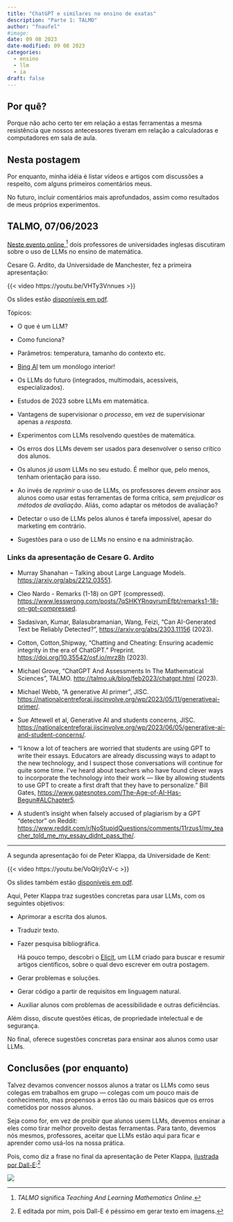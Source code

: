 ```yaml
---
title: "ChatGPT e similares no ensino de exatas"
description: "Parte 1: TALMO"
author: "fnaufel"
#image: 
date: 09 08 2023
date-modified: 09 08 2023
categories:
  - ensino
  - llm
  - ia
draft: false
---
```

  
## Por quê?

Porque não acho certo ter em relação a estas ferramentas a mesma resistência que nossos antecessores tiveram em relação a calculadoras e computadores em sala de aula.

## Nesta postagem

Por enquanto, minha idéia é listar vídeos e artigos com discussões a respeito, com alguns primeiros comentários meus.

No futuro, incluir comentários mais aprofundados, assim como resultados de meus próprios experimentos.


## TALMO, 07/06/2023

[Neste evento online](http://talmo.uk/2023/generativeai.html),^[*TALMO* significa *Teaching And Learning Mathematics Online*.] dois professores de universidades inglesas discutiram sobre o uso de LLMs no ensino de matemática.

Cesare G. Ardito, da Universidade de Manchester, fez a primeira apresentação:

{{< video https://youtu.be/VHTy3Vnnues >}}

Os slides estão [disponíveis em pdf](http://talmo.uk/2023/slides/ardito.pdf).

Tópicos:

* O que é um LLM?

* Como funciona?

* Parâmetros: temperatura, tamanho do contexto etc.

* [Bing AI](https://www.bing.com/search?q=Bing+AI&showconv=1) tem um monólogo interior!

* Os LLMs do futuro (integrados, multimodais, acessíveis, especializados).

* Estudos de 2023 sobre LLMs em matemática.

* Vantagens de supervisionar o *processo*, em vez de supervisionar apenas a *resposta*.

* Experimentos com LLMs resolvendo questões de matemática.

* Os erros dos LLMs devem ser usados para desenvolver o senso crítico dos alunos.

* Os alunos *já usam* LLMs no seu estudo. É melhor que, pelo menos, tenham orientação para isso.

* Ao invés de *reprimir* o uso de LLMs, os professores devem *ensinar* aos alunos como usar estas ferramentas de forma crítica, *sem prejudicar os métodos de avaliação*. Aliás, como adaptar os métodos de avaliação?

* Detectar o uso de LLMs pelos alunos é tarefa impossível, apesar do marketing em contrário.

* Sugestões para o uso de LLMs no ensino e na administração.

::: {.callout-note}

### Links da apresentação de Cesare G. Ardito 

* Murray Shanahan – Talking about Large Language Models. <https://arxiv.org/abs/2212.03551>.

* Cleo Nardo - Remarks (1-18) on GPT (compressed). <https://www.lesswrong.com/posts/7qSHKYRnqyrumEfbt/remarks1-18-on-gpt-compressed>.

* Sadasivan, Kumar, Balasubramanian, Wang, Feizi, “Can AI-Generated Text be Reliably Detected?”, <https://arxiv.org/abs/2303.11156> (2023).

* Cotton, Cotton,Shipway, "Chatting and Cheating: Ensuring academic integrity in the era of ChatGPT." Preprint. <https://doi.org/10.35542/osf.io/mrz8h> (2023).

* Michael Grove, “ChatGPT And Assessments In The Mathematical Sciences”, TALMO. <http://talmo.uk/blog/feb2023/chatgpt.html> (2023).

* Michael Webb, “A generative AI primer”, JISC. <https://nationalcentreforai.jiscinvolve.org/wp/2023/05/11/generativeai-primer/>.

* Sue Attewell et al, Generative AI and students concerns, JISC. <https://nationalcentreforai.jiscinvolve.org/wp/2023/06/05/generative-ai-and-student-concerns/>.

* “I know a lot of teachers are worried that students are using GPT to write their essays. Educators are already discussing ways to adapt to the new technology, and I suspect those conversations will continue for quite some time. I’ve heard about teachers who have found clever ways to incorporate the technology into their work — like by allowing students to use GPT to create a first draft that they have to personalize.” Bill Gates, <https://www.gatesnotes.com/The-Age-of-AI-Has-Begun#ALChapter5>.

* A student’s insight when falsely accused of plagiarism by a GPT “detector” on Reddit: <https://www.reddit.com/r/NoStupidQuestions/comments/11rzus1/my_teacher_told_me_my_essay_didnt_pass_the/>.

:::

---

A segunda apresentação foi de Peter Klappa, da Universidade de Kent:

{{< video https://youtu.be/VoQlrj0zV-c >}}

Os slides também estão [disponíveis em pdf](http://talmo.uk/2023/slides/klappa.pdf).

Aqui, Peter Klappa traz sugestões concretas para usar LLMs, com os seguintes objetivos:

* Aprimorar a escrita dos alunos.

* Traduzir texto.

* Fazer pesquisa bibliográfica.

  ::: {.callout-note title="Elicit"}
  
  Há pouco tempo, descobri o [Elicit](https://elicit.org/), um LLM criado para buscar e resumir artigos científicos, sobre o qual devo escrever em outra postagem.
  
  :::
  
* Gerar problemas e soluções.

* Gerar código a partir de requisitos em linguagem natural.

* Auxiliar alunos com problemas de acessibilidade e outras deficiências.

Além disso, discute questões éticas, de propriedade intelectual e de segurança.

No final, oferece sugestões concretas para ensinar aos alunos como usar LLMs.


## Conclusões (por enquanto)

Talvez devamos convencer nossos alunos a tratar os LLMs como seus colegas em trabalhos em grupo --- colegas com um pouco mais de conhecimento, mas propensos a erros tão ou mais básicos que os erros cometidos por nossos alunos. 

Seja como for, em vez de proibir que alunos usem LLMs, devemos ensinar a eles como tirar melhor proveito destas ferramentas. Para tanto, devemos nós mesmos, professores, aceitar que LLMs estão aqui para ficar e aprender como usá-los na nossa prática.

Pois, como diz a frase no final da apresentação de Peter Klappa, [ilustrada por Dall-E](https://openai.com/dall-e-2):[^nota-dalle]

![](robot-text.png){fig-align="center"}

[^nota-dalle]: 
  E editada por mim, pois Dall-E é péssimo em gerar texto em imagens.

